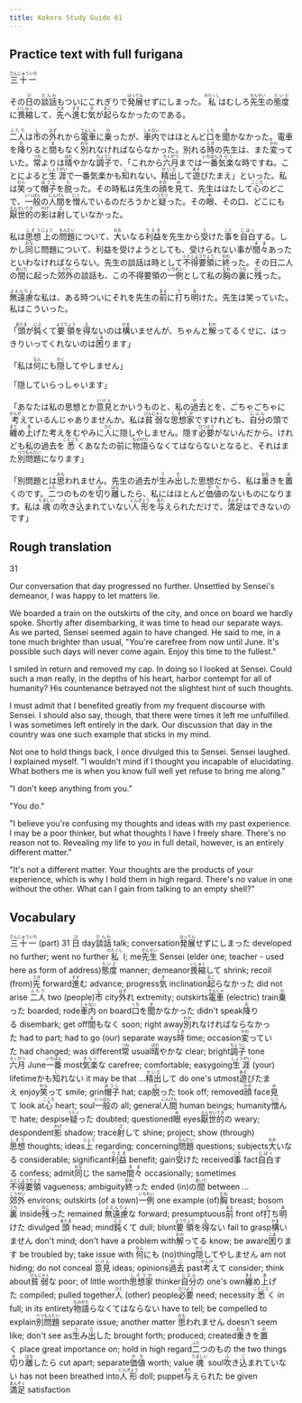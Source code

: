 ```yaml
---
title: Kokoro Study Guide 61
---
```


## Practice text with full furigana

<p>
<ruby><rb>三十一</rb><rt>さんじゅういち</rt></ruby>
</p>

<p>
その<ruby><rb>日</rb><rt>ひ</rt></ruby>の<ruby><rb>談話</rb><rt>だんわ</rt></ruby>もついにこれぎりで<ruby><rb>発展</rb><rt>はってん</rt></ruby>せずにしまった。<ruby><rb>私</rb><rt>わたくし</rt></ruby>はむしろ<ruby><rb>先生</rb><rt>せんせい</rt></ruby>の<ruby><rb>態度</rb><rt>たいど</rt></ruby>に<ruby><rb>畏縮</rb><rt>いしゅく</rt></ruby>して、<ruby><rb>先</rb><rt>さき</rt></ruby>へ<ruby><rb>進</rb><rt>すす</rt></ruby>む<ruby><rb>気</rb><rt>き</rt></ruby>が<ruby><rb>起</rb><rt>おこ</rt></ruby>らなかったのである。
</p>

<p>
<ruby><rb>二人</rb><rt>ふたり</rt></ruby>は<ruby><rb>市</rb><rt>し</rt></ruby>の<ruby><rb>外</rb><rt>はず</rt></ruby>れから<ruby><rb>電車</rb><rt>でんしゃ</rt></ruby>に<ruby><rb>乗</rb><rt>の</rt></ruby>ったが、<ruby><rb>車内</rb><rt>しゃない</rt></ruby>ではほとんど<ruby><rb>口</rb><rt>くち</rt></ruby>を<ruby><rb>聞</rb><rt>き</rt></ruby>かなかった。電車を<ruby><rb>降</rb><rt>お</rt></ruby>りると<ruby><rb>間</rb><rt>ま</rt></ruby>もなく<ruby><rb>別</rb><rt>わか</rt></ruby>れなければならなかった。別れる<ruby><rb>時</rb><rt>とき</rt></ruby>の先生は、また<ruby><rb>変</rb><rt>かわ</rt></ruby>っていた。<ruby><rb>常</rb><rt>つね</rt></ruby>よりは<ruby><rb>晴</rb><rt>はれ</rt></ruby>やかな<ruby><rb>調子</rb><rt>ちょうし</rt></ruby>で、「これから<ruby><rb>六月</rb><rt>ろくがつ</rt></ruby>までは<ruby><rb>一番</rb><rt>いちばん</rt></ruby><ruby><rb>気楽</rb><rt>きらく</rt></ruby>な時ですね。ことによると<ruby><rb>生涯</rb><rt>しょうがい</rt></ruby>で一番気楽かも<ruby><rb>知</rb><rt>し</rt></ruby>れない。<ruby><rb>精出</rb><rt>せいだ</rt></ruby>して<ruby><rb>遊</rb><rt>あそ</rt></ruby>びたまえ」といった。私は<ruby><rb>笑</rb><rt>わら</rt></ruby>って<ruby><rb>帽子</rb><rt>ぼうし</rt></ruby>を<ruby><rb>脱</rb><rt>と</rt></ruby>った。その時私は先生の<ruby><rb>顔</rb><rt>かお</rt></ruby>を<ruby><rb>見</rb><rt>み</rt></ruby>て、先生ははたして<ruby><rb>心</rb><rt>こころ</rt></ruby>のどこで、<ruby><rb>一般</rb><rt>いっぱん</rt></ruby>の<ruby><rb>人間</rb><rt>にんげん</rt></ruby>を<ruby><rb>憎</rb><rt>にく</rt></ruby>んでいるのだろうかと<ruby><rb>疑</rb><rt>うたぐ</rt></ruby>った。その<ruby><rb>眼</rb><rt>め</rt></ruby>、その口、どこにも<ruby><rb>厭世的</rb><rt>えんせいてき</rt></ruby>の<ruby><rb>影</rb><rt>かげ</rt></ruby>は<ruby><rb>射</rb><rt>さ</rt></ruby>していなかった。
</p>

<p>
私は<ruby><rb>思想</rb><rt>しそう</rt></ruby><ruby><rb>上</rb><rt>じょう</rt></ruby>の<ruby><rb>問題</rb><rt>もんだい</rt></ruby>について、<ruby><rb>大</rb><rt>おお</rt></ruby>いなる<ruby><rb>利益</rb><rt>りえき</rt></ruby>を先生から<ruby><rb>受</rb><rt>う</rt></ruby>けた<ruby><rb>事</rb><rt>こと</rt></ruby>を<ruby><rb>自白</rb><rt>じはく</rt></ruby>する。しかし<ruby><rb>同</rb><rt>おな</rt></ruby>じ問題について、利益を受けようとしても、受けられない事が<ruby><rb>間々</rb><rt>まま</rt></ruby>あったといわなければならない。先生の談話は時として<ruby><rb>不得要領</rb><rt>ふとくようりょう</rt></ruby>に<ruby><rb>終</rb><rt>おわ</rt></ruby>った。その日二人の<ruby><rb>間</rb><rt>あいだ</rt></ruby>に起った<ruby><rb>郊外</rb><rt>こうがい</rt></ruby>の談話も、この不得要領の<ruby><rb>一例</rb><rt>いちれい</rt></ruby>として私の<ruby><rb>胸</rb><rt>むね</rt></ruby>の<ruby><rb>裏</rb><rt>うち</rt></ruby>に<ruby><rb>残</rb><rt>のこ</rt></ruby>った。
</p>

<p>
<ruby><rb>無遠慮</rb><rt>ぶえんりょ</rt></ruby>な私は、ある時ついにそれを先生の<ruby><rb>前</rb><rt>まえ</rt></ruby>に<ruby><rb>打</rb><rt>う</rt></ruby>ち<ruby><rb>明</rb><rt>あ</rt></ruby>けた。先生は笑っていた。私はこういった。
</p>

<p>
「<ruby><rb>頭</rb><rt>あたま</rt></ruby>が<ruby><rb>鈍</rb><rt>にぶ</rt></ruby>くて<ruby><rb>要領</rb><rt>ようりょう</rt></ruby>を<ruby><rb>得</rb><rt>え</rt></ruby>ないのは<ruby><rb>構</rb><rt>かま</rt></ruby>いませんが、ちゃんと<ruby><rb>解</rb><rt>わか</rt></ruby>ってるくせに、はっきりいってくれないのは<ruby><rb>困</rb><rt>こま</rt></ruby>ります」
</p>

<p>
「私は<ruby><rb>何</rb><rt>なん</rt></ruby>にも<ruby><rb>隠</rb><rt>かく</rt></ruby>してやしません」
</p>

「隠していらっしゃいます」

<p>
「あなたは私の思想とか<ruby><rb>意見</rb><rt>いけん</rt></ruby>とかいうものと、私の<ruby><rb>過去</rb><rt>かこ</rt></ruby>とを、ごちゃごちゃに<ruby><rb>考</rb><rt>かんが</rt></ruby>えているんじゃありませんか。私は<ruby><rb>貧弱</rb><rt>びんじゃく</rt></ruby>な<ruby><rb>思想家</rb><rt>しそうか</rt></ruby>ですけれども、<ruby><rb>自分</rb><rt>じぶん</rt></ruby>の頭で<ruby><rb>纏</rb><rt>まと</rt></ruby>め<ruby><rb>上</rb><rt>あ</rt></ruby>げた考えをむやみに<ruby><rb>人</rb><rt>ひと</rt></ruby>に隠しやしません。隠す<ruby><rb>必要</rb><rt>ひつよう</rt></ruby>がないんだから。けれども私の過去を<ruby><rb>悉</rb><rt>ことごと</rt></ruby>くあなたの前に<ruby><rb>物語</rb><rt>ものがた</rt></ruby>らなくてはならないとなると、それはまた<ruby><rb>別問題</rb><rt>べつもんだい</rt></ruby>になります」
</p>

<p>
「別問題とは<ruby><rb>思</rb><rt>おも</rt></ruby>われません。先生の過去が<ruby><rb>生</rb><rt>う</rt></ruby>み<ruby><rb>出</rb><rt>だ</rt></ruby>した思想だから、私は<ruby><rb>重</rb><rt>おも</rt></ruby>きを<ruby><rb>置</rb><rt>お</rt></ruby>くのです。<ruby><rb>二</rb><rt>ふた</rt></ruby>つのものを<ruby><rb>切</rb><rt>き</rt></ruby>り<ruby><rb>離</rb><rt>はな</rt></ruby>したら、私にはほとんど<ruby><rb>価値</rb><rt>かち</rt></ruby>のないものになります。私は<ruby><rb>魂</rb><rt>たましい</rt></ruby>の<ruby><rb>吹</rb><rt>ふ</rt></ruby>き<ruby><rb>込</rb><rt>こ</rt></ruby>まれていない<ruby><rb>人形</rb><rt>にんぎょう</rt></ruby>を<ruby><rb>与</rb><rt>あた</rt></ruby>えられただけで、<ruby><rb>満足</rb><rt>まんぞく</rt></ruby>はできないのです」
</p>


## Rough translation

31

Our conversation that day progressed no further. Unsettled by Sensei's demeanor, I was happy to let matters lie.

We boarded a train on the outskirts of the city, and once on board we hardly spoke. Shortly after disembarking, it was time to head our separate ways. As we parted, Sensei seemed again to have changed. He said to me, in a tone much brighter than usual, "You're carefree from now until June. It's possible such days will never come again. Enjoy this time to the fullest."

I smiled in return and removed my cap. In doing so I looked at Sensei. Could such a man really, in the depths of his heart, harbor contempt for all of humanity? His countenance betrayed not the slightest hint of such thoughts.

I must admit that I benefited greatly from my frequent discourse with Sensei. I should also say, though, that there were times it left me unfulfilled. I was sometimes left entirely in the dark. Our discussion that day in the country was one such example that sticks in my mind.

Not one to hold things back, I once divulged this to Sensei. Sensei laughed. I explained myself. "I wouldn't mind if I thought you incapable of elucidating. What bothers me is when you know full well yet refuse to bring me along."

"I don't keep anything from you."

"You do."

"I believe you're confusing my thoughts and ideas with my past experience. I may be a poor thinker, but what thoughts I have I freely share. There's no reason not to. Revealing my life to you in full detail, however, is an entirely different matter."

"It's not a different matter. Your thoughts are the products of your experience, which is why I hold them in high regard. There's no value in one without the other. What can I gain from talking to an empty shell?"


## Vocabulary

<p>
<span class="vocabstudy"><ruby><rb>三十一</rb><rt>さんじゅういち</rt></ruby>&nbsp;(part) 31</span>
<span class="vocabstudy"><ruby><rb>日</rb><rt>ひ</rt></ruby>&nbsp;day</span><span class="vocabstudy"><ruby><rb>談話</rb><rt>だんわ</rt></ruby>&nbsp;talk; conversation</span><span class="vocabstudy"><ruby><rb>発展</rb><rt>はってん</rt></ruby>せずにしまった&nbsp;developed no further; went no further</span><span class="vocabstudy"><ruby><rb>私</rb><rt>わたくし</rt></ruby>&nbsp;I; me</span><span class="vocabstudy"><ruby><rb>先生</rb><rt>せんせい</rt></ruby>&nbsp;Sensei (elder one; teacher - used here as form of address)</span><span class="vocabstudy"><ruby><rb>態度</rb><rt>たいど</rt></ruby>&nbsp;manner; demeanor</span><span class="vocabstudy"><ruby><rb>畏縮</rb><rt>いしゅく</rt></ruby>して&nbsp;shrink; recoil (from)</span><span class="vocabstudy"><ruby><rb>先</rb><rt>さき</rt></ruby>&nbsp;forward</span><span class="vocabstudy"><ruby><rb>進</rb><rt>すす</rt></ruby>む&nbsp;advance; progress</span><span class="vocabstudy"><ruby><rb>気</rb><rt>き</rt></ruby>&nbsp;inclination</span><span class="vocabstudy"><ruby><rb>起</rb><rt>おこ</rt></ruby>らなかった&nbsp;did not arise</span>
<span class="vocabstudy"><ruby><rb>二人</rb><rt>ふたり</rt></ruby>&nbsp;two (people)</span><span class="vocabstudy"><ruby><rb>市</rb><rt>し</rt></ruby>&nbsp;city</span><span class="vocabstudy"><ruby><rb>外</rb><rt>はず</rt></ruby>れ&nbsp;extremity; outskirts</span><span class="vocabstudy"><ruby><rb>電車</rb><rt>でんしゃ</rt></ruby>&nbsp;(electric) train</span><span class="vocabstudy"><ruby><rb>乗</rb><rt>の</rt></ruby>った&nbsp;boarded; rode</span><span class="vocabstudy"><ruby><rb>車内</rb><rt>しゃない</rt></ruby>&nbsp;on board</span><span class="vocabstudy"><ruby><rb>口</rb><rt>くち</rt></ruby>を<ruby><rb>聞</rb><rt>き</rt></ruby>かなかった&nbsp;didn't speak</span><span class="vocabstudy"><ruby><rb>降</rb><rt>お</rt></ruby>りる&nbsp;disembark; get off</span><span class="vocabstudy"><ruby><rb>間</rb><rt>ま</rt></ruby>もなく&nbsp;soon; right away</span><span class="vocabstudy"><ruby><rb>別</rb><rt>わか</rt></ruby>れなければならなかった&nbsp;had to part; had to go (our) separate ways</span><span class="vocabstudy"><ruby><rb>時</rb><rt>とき</rt></ruby>&nbsp;time; occasion</span><span class="vocabstudy"><ruby><rb>変</rb><rt>かわ</rt></ruby>っていた&nbsp;had changed; was different</span><span class="vocabstudy"><ruby><rb>常</rb><rt>つね</rt></ruby>&nbsp;usual</span><span class="vocabstudy"><ruby><rb>晴</rb><rt>はれ</rt></ruby>やかな&nbsp;clear; bright</span><span class="vocabstudy"><ruby><rb>調子</rb><rt>ちょうし</rt></ruby>&nbsp;tone</span><span class="vocabstudy"><ruby><rb>六月</rb><rt>ろくがつ</rt></ruby>&nbsp;June</span><span class="vocabstudy"><ruby><rb>一番</rb><rt>いちばん</rt></ruby>&nbsp;most</span><span class="vocabstudy"><ruby><rb>気楽</rb><rt>きらく</rt></ruby>な&nbsp;carefree; comfortable; easygoing</span><span class="vocabstudy"><ruby><rb>生涯</rb><rt>しょうがい</rt></ruby>&nbsp;(your) lifetime</span><span class="vocabstudy">かも<ruby><rb>知</rb><rt>し</rt></ruby>れない&nbsp;it may be that ...</span><span class="vocabstudy"><ruby><rb>精出</rb><rt>せいだ</rt></ruby>して&nbsp;do one's utmost</span><span class="vocabstudy"><ruby><rb>遊</rb><rt>あそ</rt></ruby>びたまえ&nbsp;enjoy</span><span class="vocabstudy"><ruby><rb>笑</rb><rt>わら</rt></ruby>って&nbsp;smile; grin</span><span class="vocabstudy"><ruby><rb>帽子</rb><rt>ぼうし</rt></ruby>&nbsp;hat; cap</span><span class="vocabstudy"><ruby><rb>脱</rb><rt>と</rt></ruby>った&nbsp;took off; removed</span><span class="vocabstudy"><ruby><rb>顔</rb><rt>かお</rt></ruby>&nbsp;face</span><span class="vocabstudy"><ruby><rb>見</rb><rt>み</rt></ruby>て&nbsp;look at</span><span class="vocabstudy"><ruby><rb>心</rb><rt>こころ</rt></ruby>&nbsp;heart; soul</span><span class="vocabstudy"><ruby><rb>一般</rb><rt>いっぱん</rt></ruby>の&nbsp;all; general</span><span class="vocabstudy"><ruby><rb>人間</rb><rt>にんげん</rt></ruby>&nbsp;human beings; humanity</span><span class="vocabstudy"><ruby><rb>憎</rb><rt>にく</rt></ruby>んで&nbsp;hate; despise</span><span class="vocabstudy"><ruby><rb>疑</rb><rt>うたぐ</rt></ruby>った&nbsp;doubted; questioned</span><span class="vocabstudy"><ruby><rb>眼</rb><rt>め</rt></ruby>&nbsp;eyes</span><span class="vocabstudy"><ruby><rb>厭世的</rb><rt>えんせいてき</rt></ruby>の&nbsp;weary; despondent</span><span class="vocabstudy"><ruby><rb>影</rb><rt>かげ</rt></ruby>&nbsp;shadow; trace</span><span class="vocabstudy"><ruby><rb>射</rb><rt>さ</rt></ruby>して&nbsp;shine; project; show (through)</span>
<span class="vocabstudy"><ruby><rb>思想</rb><rt>しそう</rt></ruby>&nbsp;thoughts; ideas</span><span class="vocabstudy"><ruby><rb>上</rb><rt>じょう</rt></ruby>&nbsp;regarding; concerning</span><span class="vocabstudy"><ruby><rb>問題</rb><rt>もんだい</rt></ruby>&nbsp;questions; subjects</span><span class="vocabstudy"><ruby><rb>大</rb><rt>おお</rt></ruby>いなる&nbsp;considerable; significant</span><span class="vocabstudy"><ruby><rb>利益</rb><rt>りえき</rt></ruby>&nbsp;benefit; gain</span><span class="vocabstudy"><ruby><rb>受</rb><rt>う</rt></ruby>けた&nbsp;received</span><span class="vocabstudy"><ruby><rb>事</rb><rt>こと</rt></ruby>&nbsp;fact</span><span class="vocabstudy"><ruby><rb>自白</rb><rt>じはく</rt></ruby>する&nbsp;confess; admit</span><span class="vocabstudy"><ruby><rb>同</rb><rt>おな</rt></ruby>じ&nbsp;the same</span><span class="vocabstudy"><ruby><rb>間々</rb><rt>まま</rt></ruby>&nbsp;occasionally; sometimes</span><span class="vocabstudy"><ruby><rb>不得要領</rb><rt>ふとくようりょう</rt></ruby>&nbsp;vagueness; ambiguity</span><span class="vocabstudy"><ruby><rb>終</rb><rt>おわ</rt></ruby>った&nbsp;ended (in)</span><span class="vocabstudy">の<ruby><rb>間</rb><rt>あいだ</rt></ruby>&nbsp;between ...</span><span class="vocabstudy"><ruby><rb>郊外</rb><rt>こうがい</rt></ruby>&nbsp;environs; outskirts (of a town)</span><span class="vocabstudy"><ruby><rb>一例</rb><rt>いちれい</rt></ruby>&nbsp;one example (of)</span><span class="vocabstudy"><ruby><rb>胸</rb><rt>むね</rt></ruby>&nbsp;breast; bosom</span><span class="vocabstudy"><ruby><rb>裏</rb><rt>うち</rt></ruby>&nbsp;inside</span><span class="vocabstudy"><ruby><rb>残</rb><rt>のこ</rt></ruby>った&nbsp;remained</span>
<span class="vocabstudy"><ruby><rb>無遠慮</rb><rt>ぶえんりょ</rt></ruby>な&nbsp;forward; presumptuous</span><span class="vocabstudy"><ruby><rb>前</rb><rt>まえ</rt></ruby>&nbsp;front of</span><span class="vocabstudy"><ruby><rb>打</rb><rt>う</rt></ruby>ち<ruby><rb>明</rb><rt>あ</rt></ruby>けた&nbsp;divulged</span>
<span class="vocabstudy"><ruby><rb>頭</rb><rt>あたま</rt></ruby>&nbsp;head; mind</span><span class="vocabstudy"><ruby><rb>鈍</rb><rt>にぶ</rt></ruby>くて&nbsp;dull; blunt</span><span class="vocabstudy"><ruby><rb>要領</rb><rt>ようりょう</rt></ruby>を<ruby><rb>得</rb><rt>え</rt></ruby>ない&nbsp;fail to grasp</span><span class="vocabstudy"><ruby><rb>構</rb><rt>かま</rt></ruby>いません&nbsp;don't mind; don't have a problem with</span><span class="vocabstudy"><ruby><rb>解</rb><rt>わか</rt></ruby>ってる&nbsp;know; be aware</span><span class="vocabstudy"><ruby><rb>困</rb><rt>こま</rt></ruby>ります&nbsp;be troubled by; take issue with</span>
<span class="vocabstudy"><ruby><rb>何</rb><rt>なん</rt></ruby>にも&nbsp;(no)thing</span><span class="vocabstudy"><ruby><rb>隠</rb><rt>かく</rt></ruby>してやしません&nbsp;am not hiding; do not conceal</span>
<span class="vocabstudy"><ruby><rb>意見</rb><rt>いけん</rt></ruby>&nbsp;ideas; opinions</span><span class="vocabstudy"><ruby><rb>過去</rb><rt>かこ</rt></ruby>&nbsp;past</span><span class="vocabstudy"><ruby><rb>考</rb><rt>かんが</rt></ruby>えて&nbsp;consider; think about</span><span class="vocabstudy"><ruby><rb>貧弱</rb><rt>びんじゃく</rt></ruby>な&nbsp;poor; of little worth</span><span class="vocabstudy"><ruby><rb>思想家</rb><rt>しそうか</rt></ruby>&nbsp;thinker</span><span class="vocabstudy"><ruby><rb>自分</rb><rt>じぶん</rt></ruby>の&nbsp;one's own</span><span class="vocabstudy"><ruby><rb>纏</rb><rt>まと</rt></ruby>め<ruby><rb>上</rb><rt>あ</rt></ruby>げた&nbsp;compiled; pulled together</span><span class="vocabstudy"><ruby><rb>人</rb><rt>ひと</rt></ruby>&nbsp;(other) people</span><span class="vocabstudy"><ruby><rb>必要</rb><rt>ひつよう</rt></ruby>&nbsp;need; necessity</span><span class="vocabstudy"><ruby><rb>悉</rb><rt>ことごと</rt></ruby>く&nbsp;in full; in its entirety</span><span class="vocabstudy"><ruby><rb>物語</rb><rt>ものがた</rt></ruby>らなくてはならない&nbsp;have to tell; be compelled to explain</span><span class="vocabstudy"><ruby><rb>別問題</rb><rt>べつもんだい</rt></ruby>&nbsp;separate issue; another matter</span>
<span class="vocabstudy"><ruby><rb>思</rb><rt>おも</rt></ruby>われません&nbsp;doesn't seem like; don't see as</span><span class="vocabstudy"><ruby><rb>生</rb><rt>う</rt></ruby>み<ruby><rb>出</rb><rt>だ</rt></ruby>した&nbsp;brought forth; produced; created</span><span class="vocabstudy"><ruby><rb>重</rb><rt>おも</rt></ruby>きを<ruby><rb>置</rb><rt>お</rt></ruby>く&nbsp;place great importance on; hold in high regard</span><span class="vocabstudy"><ruby><rb>二</rb><rt>ふた</rt></ruby>つのもの&nbsp;the two things</span><span class="vocabstudy"><ruby><rb>切</rb><rt>き</rt></ruby>り<ruby><rb>離</rb><rt>はな</rt></ruby>したら&nbsp;cut apart; separate</span><span class="vocabstudy"><ruby><rb>価値</rb><rt>かち</rt></ruby>&nbsp;worth; value</span><span class="vocabstudy"><ruby><rb>魂</rb><rt>たましい</rt></ruby>&nbsp;soul</span><span class="vocabstudy"><ruby><rb>吹</rb><rt>ふ</rt></ruby>き<ruby><rb>込</rb><rt>こ</rt></ruby>まれていない&nbsp;has not been breathed into</span><span class="vocabstudy"><ruby><rb>人形</rb><rt>にんぎょう</rt></ruby>&nbsp;doll; puppet</span><span class="vocabstudy"><ruby><rb>与</rb><rt>あた</rt></ruby>えられた&nbsp;be given</span><span class="vocabstudy"><ruby><rb>満足</rb><rt>まんぞく</rt></ruby>&nbsp;satisfaction</span>
</p>
